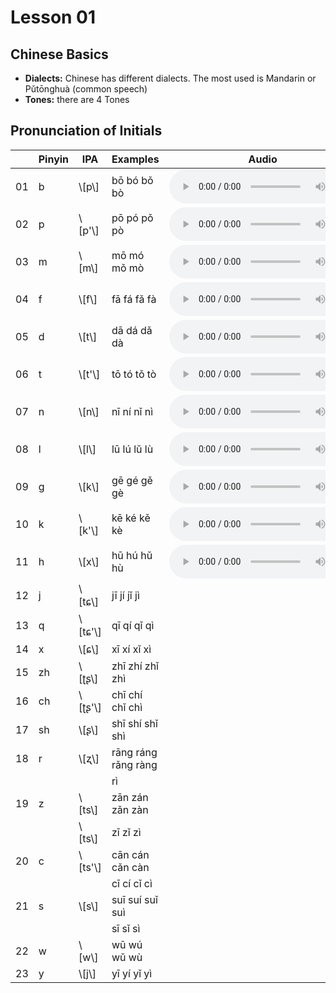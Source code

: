 # Lesson 01

## Chinese Basics

- **Dialects:** Chinese has different dialects. The most used is Mandarin or Pǔtōnghuà (common speech)
- **Tones:** there are 4 Tones

## Pronunciation of Initials

<table>
    <thead>
        <tr>
            <th></th>
            <th>Pinyin</th>
            <th>IPA</th>
            <th>Examples</th>
            <th>Audio</th>
        </tr>
    </thead>
    <tbody>
        <tr>
            <td>01</td>
            <td>b</td>
            <td>\[p\]</td>
            <td>bō bó bǒ bò</td>
            <td>
                <audio controls style={{width:'100%'}}>
  				    <source src="/idiomas/chino/audio/pinyin-b.mp3" type="audio/mpeg"/>
				</audio>
            </td>
        </tr>
        <tr>
            <td>02</td>
            <td>p</td>
            <td>\[p'\]</td>
            <td>pō pó pǒ pò</td>
            <td>
                <audio controls style={{width:'100%'}}>
  				    <source src="/idiomas/chino/audio/pinyin-p.mp3" type="audio/mpeg"/>
				</audio>
            </td>
        </tr>
        <tr>
            <td>03</td>
            <td>m</td>
            <td>\[m\]</td>
            <td>mō mó mǒ mò</td>
            <td>
                <audio controls style={{width:'100%'}}>
  				    <source src="/idiomas/chino/audio/pinyin-m.mp3" type="audio/mpeg"/>
				</audio>
            </td>
        </tr>
        <tr>
            <td>04</td>
            <td>f</td>
            <td>\[f\]</td>
            <td>fā fá fǎ fà</td>
            <td>
                <audio controls style={{width:'100%'}}>
  				    <source src="/idiomas/chino/audio/pinyin-f.mp3" type="audio/mpeg"/>
				</audio>
            </td>
        </tr>
        <tr>
            <td>05</td>
            <td>d</td>
            <td>\[t\]</td>
            <td>dā dá dǎ dà</td>
            <td>
                <audio controls style={{width:'100%'}}>
  				    <source src="/idiomas/chino/audio/pinyin-d.mp3" type="audio/mpeg"/>
				</audio>
            </td>
        </tr>
        <tr>
            <td>06</td>
            <td>t</td>
            <td>\[t'\]</td>
            <td>tō tó tǒ tò</td>
            <td>
                <audio controls style={{width:'100%'}}>
  				    <source src="/idiomas/chino/audio/pinyin-t.mp3" type="audio/mpeg"/>
				</audio>
            </td>
        </tr>
        <tr>
            <td>07</td>
            <td>n</td>
            <td>\[n\]</td>
            <td>nī ní nǐ nì</td>
            <td>
                <audio controls style={{width:'100%'}}>
  				    <source src="/idiomas/chino/audio/pinyin-n.mp3" type="audio/mpeg"/>
				</audio>
            </td>
        </tr>
        <tr>
            <td>08</td>
            <td>l</td>
            <td>\[l\]</td>
            <td>lū lú lǔ lù</td>
            <td>
                <audio controls style={{width:'100%'}}>
  				    <source src="/idiomas/chino/audio/pinyin-l.mp3" type="audio/mpeg"/>
				</audio>
            </td>
        </tr>
        <tr>
            <td>09</td>
            <td>g</td>
            <td>\[k\]</td>
            <td>gē gé gě gè</td>
            <td>
                <audio controls style={{width:'100%'}}>
  				    <source src="/idiomas/chino/audio/pinyin-g.mp3" type="audio/mpeg"/>
				</audio>
            </td>
        </tr>
        <tr>
            <td>10</td>
            <td>k</td>
            <td>\[k'\]</td>
            <td>kē ké kě kè</td>
            <td>
                <audio controls style={{width:'100%'}}>
                        <source src="/idiomas/chino/audio/pinyin-k.mp3" type="audio/mpeg"/>
                </audio>
            </td>
        </tr>
        <tr>
            <td>11</td>
            <td>h</td>
            <td>\[x\]</td>
            <td>hū hú hǔ hù</td>
            <td>
                <audio controls style={{width:'100%'}}>
  				    <source src="/idiomas/chino/audio/pinyin-h.mp3" type="audio/mpeg"/>
			    </audio>
            </td>
        </tr>
        <tr>
            <td>12</td>
            <td>j</td>
            <td>\[tɕ\]</td>
            <td>jī jí jǐ jì</td>
            <td></td>
        </tr>
        <tr>
            <td>13</td>
            <td>q</td>
            <td>\[tɕ'\]</td>
            <td>qī qí qǐ qì</td>
            <td></td>
        </tr>
        <tr>
            <td>14</td>
            <td>x</td>
            <td>\[ɕ\]</td>
            <td>xī xí xǐ xì</td>
            <td></td>
        </tr>
        <tr>
            <td>15</td>
            <td>zh</td>
            <td>\[ʈʂ\]</td>
            <td>zhī zhí zhǐ zhì</td>
            <td></td>
        </tr>
        <tr>
            <td>16</td>
            <td>ch</td>
            <td>\[ʈʂ'\]</td>
            <td>chī chí chǐ chì</td>
            <td></td>
        </tr>
        <tr>
            <td>17</td>
            <td>sh</td>
            <td>\[ʂ\]</td>
            <td>shī shí shǐ shì</td>
            <td></td>
        </tr>
        <tr>
            <td>18</td>
            <td>r</td>
            <td>\[ʐ\]</td>
            <td>rāng ráng rǎng ràng</td>
            <td></td>
        </tr>
        <tr>
            <td></td>
            <td></td>
            <td></td>
            <td>rì</td>
            <td></td>
        </tr>
        <tr>
            <td>19</td>
            <td>z</td>
            <td>\[ts\]</td>
            <td>zān zán zǎn zàn</td>
            <td></td>
        </tr>
        <tr>
            <td></td>
            <td></td>
            <td>\[ts\]</td>
            <td>zī zǐ zì</td>
            <td></td>
        </tr>
        <tr>
            <td>20</td>
            <td>c</td>
            <td>\[ts'\]</td>
            <td>cān cán cǎn càn</td>
            <td></td>
        </tr>
        <tr>
            <td></td>
            <td></td>
            <td></td>
            <td>cī cí cǐ cì</td>
            <td></td>
        </tr>
        <tr>
            <td>21</td>
            <td>s</td>
            <td>\[s\]</td>
            <td>suī suí suǐ suì</td>
            <td></td>
        </tr>
        <tr>
            <td></td>
            <td></td>
            <td></td>
            <td>sī sǐ sì</td>
            <td></td>
        </tr>
        <tr>
            <td>22</td>
            <td>w</td>
            <td>\[w\]</td>
            <td>wū wú wǔ wù</td>
            <td></td>
        </tr>
        <tr>
            <td>23</td>
            <td>y</td>
            <td>\[j\]</td>
            <td>yī yí yǐ yì</td>
            <td></td>
        </tr>
    </tbody>
</table>